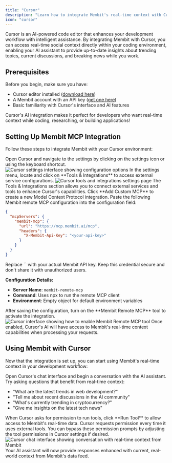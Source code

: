```yaml
---
title: "Cursor"
description: "Learn how to integrate Membit's real-time context with Cursor's AI-powered code editor using custom MCP configuration."
icon: "cursor"
---
```


Cursor is an AI-powered code editor that enhances your development workflow with intelligent assistance. By integrating Membit with Cursor, you can access real-time social context directly within your coding environment, enabling your AI assistant to provide up-to-date insights about trending topics, current discussions, and breaking news while you work.

## Prerequisites

Before you begin, make sure you have:

- Cursor editor installed ([download here](https://cursor.com))
- A Membit account with an API key ([get one here](https://membit.ai))
- Basic familiarity with Cursor's interface and AI features

<Tip>
  Cursor's AI integration makes it perfect for developers who want real-time
  context while coding, researching, or building applications!
</Tip>

## Setting Up Membit MCP Integration

Follow these steps to integrate Membit with your Cursor environment:

<Steps>
<Step title="Access Cursor Settings">
Open Cursor and navigate to the settings by clicking on the settings icon or using the keyboard shortcut.

<Frame>
<img src="/images/cursor/setting.png" alt="Cursor settings interface showing configuration options" />
</Frame>
</Step>

<Step title="Navigate to Tools & Integrations">
In the settings menu, locate and click on **Tools & Integrations** to access external service configurations.

<Frame>
  <img
    src="/images/cursor/tools.png"
    alt="Cursor tools and integrations settings page"
  />
</Frame>

<Check>
The Tools & Integrations section allows you to connect external services and tools to enhance Cursor's capabilities.
</Check>
</Step>

<Step title="Add Custom MCP">
  Click **Add Custom MCP** to create a new Model Context Protocol integration.
</Step>

<Step title="Configure Membit Remote MCP">
Paste the following Membit remote MCP configuration into the configuration field:

```json
{
  "mcpServers": {
    "membit-mcp": {
      "url": "https://mcp.membit.ai/mcp",
      "headers": {
        "X-Membit-Api-Key": "<your-api-key>"
      }
    }
  }
}
```

<Warning>
Replace `<your-api-key>` with your actual Membit API key. Keep this credential secure and don't share it with unauthorized users.
</Warning>

**Configuration Details:**

- **Server Name**: `membit-remote-mcp`
- **Command**: Uses npx to run the remote MCP client
- **Environment**: Empty object for default environment variables

</Step>

<Step title="Enable Membit Remote MCP">
After saving the configuration, turn on the **Membit Remote MCP** tool to activate the integration.

<Frame>
  <img
    src="/images/cursor/turn-on.png"
    alt="Cursor interface showing how to enable Membit Remote MCP tool"
  />
</Frame>

<Check>
Once enabled, Cursor's AI will have access to Membit's real-time context capabilities when processing your requests.
</Check>
</Step>
</Steps>

## Using Membit with Cursor

Now that the integration is set up, you can start using Membit's real-time context in your development workflow:

<Steps>
<Step title="Start a Chat Session">
Open Cursor's chat interface and begin a conversation with the AI assistant.
</Step>

<Step title="Ask Context-Aware Questions">
Try asking questions that benefit from real-time context:

- "What are the latest trends in web development?"
- "Tell me about recent discussions in the AI community"
- "What's currently trending in cryptocurrency?"
- "Give me insights on the latest tech news"

<Note>
  When Cursor asks for permission to run tools, click **Run Tool** to allow
  access to Membit's real-time data. Cursor requests permission every time it
  uses external tools. You can bypass these permission prompts by adjusting the
  tool permissions in Cursor settings if desired.
</Note>

<Frame caption="Testing Membit integration with Cursor's AI chat">
  <img
    src="/images/cursor/talk-with-chat.png"
    alt="Cursor chat interface showing conversation with real-time context from Membit"
  />
</Frame>

<Check>
Your AI assistant will now provide responses enhanced with current, real-world context from Membit's data feed.
</Check>
</Step>
</Steps>
